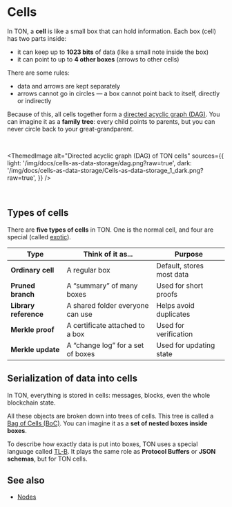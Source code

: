 

# Cells

In TON, a **cell** is like a small box that can hold information.
Each box (cell) has two parts inside:

- it can keep up to **1023 bits** of data (like a small note inside the box)
- it can point to up to **4 other boxes** (arrows to other cells)

There are some rules:

- data and arrows are kept separately
- arrows cannot go in circles — a box cannot point back to itself, directly or indirectly

Because of this, all cells together form a [directed acyclic graph (DAG)](https://en.wikipedia.org/wiki/Directed_acyclic_graph).
You can imagine it as a **family tree**: every child points to parents, but you can never circle back to your great-grandparent.

<br />

<ThemedImage
  alt="Directed acyclic graph (DAG) of TON cells"
  sources={{
    light: '/img/docs/cells-as-data-storage/dag.png?raw=true',
    dark: '/img/docs/cells-as-data-storage/Cells-as-data-storage_1_dark.png?raw=true',
  }}
/>

<br />

## Types of cells

There are **five types of cells** in TON.
One is the normal cell, and four are special (called [exotic](/v3/documentation/data-formats/cells/exotic)).

| Type                  | Think of it as...                     | Purpose |
|-----------------------|----------------------------------------|---------|
| **Ordinary cell**     | A regular box                         | Default, stores most data |
| **Pruned branch**     | A “summary” of many boxes             | Used for short proofs |
| **Library reference** | A shared folder everyone can use      | Helps avoid duplicates |
| **Merkle proof**      | A certificate attached to a box       | Used for verification |
| **Merkle update**     | A “change log” for a set of boxes     | Used for updating state |

## Serialization of data into cells

In TON, everything is stored in cells: messages, blocks, even the whole blockchain state.

All these objects are broken down into trees of cells.
This tree is called a [Bag of Cells (BoC)](/v3/documentation/data-formats/cells/overview#bag-of-cells). You can imagine it as a **set of nested boxes inside boxes**.

To describe how exactly data is put into boxes, TON uses a special language called [TL-B](/v3/documentation/data-formats/tlb/overviewe).
It plays the same role as **Protocol Buffers** or **JSON schemas**, but for TON cells.

## See also

- [Nodes](/v3/concepts/dive-into-ton/ton-blockchain/nodes)

<Feedback />

